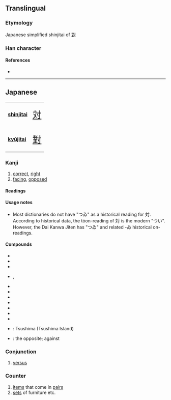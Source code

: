 {{character info/new}}
{{also|對|对}}
==Translingual==
{{Han simplified forms|對|対|对}}

===Etymology===
Japanese simplified shinjitai of [[對]]

===Han character===
{{Han char|rn=41|rad=寸|as=04|sn=7|four=|canj=YKDI|ids=⿰文寸}}

====References====
* {{Han ref|kx=0294.021|dkj=07419|dj=0581.140|hdz=10504.071|uh=5BFE|ud=23550}}

----

==Japanese==
{| class="floatright" border=1 cellpadding="5" cellspacing="0"
|- valign="center"
| bgcolor="#dfefff"|
'''[[shinjitai]]'''
|<span class="Jpan" lang="ja" style="font-size: 175%">[[対]]</span>
|- valign="center"
| bgcolor="#dfefff"|
'''[[kyūjitai]]'''
|<span class="Hant" lang="zh-Hant" style="font-size: 175%">[[對]]</span>
|}

===Kanji===
{{ja-kanji|grade=3|rs=寸04|style=s|kyu=對}}

# [[correct]], [[right]]
# [[facing]], [[oppose]]d

====Readings====
{{ja-readings
|goon=たい
|kanon=たい
|toon=つい<つゐ
|kun=あいて-<あひて-, こた-える<こた-へる, そろ-い<そろ-ひ, つれあ-い<つれあ-ひ, なら-ぶ, む-かう<む-かふ
|nanori=つし
}}

====Usage notes====
*Most dictionaries do not have "つゐ" as a historical reading for 対. According to historical data, the tōon-reading of 対 is the modern "つい". However, the Dai Kanwa Jiten has "つゐ" and related -ゐ historical on-readings.
{{attention|ja|please confirm this, this is translated from the Japanese Wikipedia}}

====Compounds====
* {{ja-r|対応|たいおう}}
* {{ja-r|対外|たいがい}}
* {{ja-r|対決|たいけつ}}
* {{ja-r|対語|ついご}}, {{ja-r|対語|たいご}}
* {{ja-r|対策|たいさく}}
* {{ja-r|対称|たいしょう}}
* {{ja-r|対称代名詞|たいしょう だいめいし}}
* {{ja-r|対象|たいしょう}}
* {{ja-r|対照|たいしょう}}
* {{ja-r|対局|たいきょく}}
* {{ja-r|敵対|てきたい}}
* {{ja-r|対馬|^つしま}}: Tsushima (Tsushima Island)
* {{ja-r|反対|はんたい}}: the opposite; against

{{ja-kanjitab|たい|yomi=o}}

===Conjunction===
{{ja-pos|たい|conjunction|kyu=對}}

# [[versus]]

{{ja-kanjitab|つい|yomi=o}}

===Counter===
{{ja-pos|つい|counter|kyu=對}}

# [[item]]s that come in [[pair]]s
# [[set]]s of furniture etc.